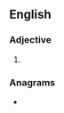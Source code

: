 ==English==

===Adjective===
{{head|en|superlative adjective}}

# {{en-superlative of|mangy}}

===Anagrams===
* {{anagrams|en|a=aegimnst|mintages|negatism|steaming|teamings}}